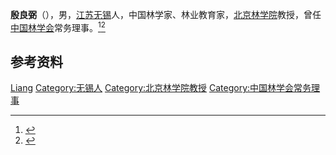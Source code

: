 '''殷良弼'''（{{bd|1894年||1982年|}}），男，[[江苏|江苏]][[无锡|无锡]]人，中国林学家、林业教育家，[[北京林学院|北京林学院]]教授，曾任[[中国林学会|中国林学会]]常务理事。<ref>{{Cite book|title=无锡名人辞典|author=赵永良主编; 徐暐, 张海保, 徐明明副主编|publisher=南京大学出版社|year=1989|isbn=|location=南京|pages=}}</ref><ref>{{Cite book|title=中国科学技术专家传略 • 农学编 林业卷 一|author=中国科学技术协会编; 董智勇主编; 吴博, 刘于鹤, 沈国舫等副主编|publisher=中国科学技术出版社|year=1991|isbn=|location=北京|pages=}}</ref>

== 参考资料 ==
{{reflist}}

{{Navboxes 
| title  = 殷良弼在[[中国林学会|中国林学会]]的职务
| list1  =
{{中国林学会第一届理事会}}
{{中国林学会第二届理事会}}
{{中国林学会第三届理事会}}
}}

{{Authority control}}
{{DEFAULTSORT:Yin殷}}
[[Category:殷姓|Liang]]
[[Category:无锡人|Category:无锡人]]
[[Category:北京林学院教授|Category:北京林学院教授]]
[[Category:中国林学会常务理事|Category:中国林学会常务理事]]

{{中国人物小作品}}